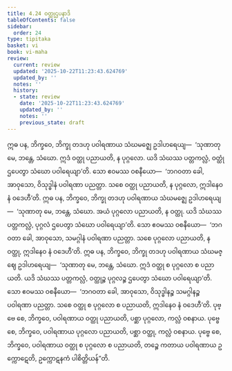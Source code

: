 ```yaml
---
title: 4.24 ဝတ္ထုဌပနာဒိ
tableOfContents: false
sidebar:
  order: 24
type: tipitaka
basket: vi
book: vi-maha
review:
  current: review
  updated: '2025-10-22T11:23:43.624769'
  updated_by: ''
  notes: ''
  history:
  - state: review
    date: '2025-10-22T11:23:43.624769'
    updated_by: ''
    notes: ''
    previous_state: draft
---
```



<ReviewStatus review={frontmatter.review} showDetails={true} />

<HypothesisAnnotation frontmatter={frontmatter} />

<DynamicBreadcrumb />

<Division number="239" book="vi-maha" e="ch" v="3" p="258">

<Paragraph number="1102" book="vi-maha">
ဣဓ ပန, ဘိက္ခဝေ, ဘိက္ခု တဒဟု ပဝါရဏာယ သံဃမဇ္ဈေ ဥဒါဟရေယျ—  ‘သုဏာတု မေ, ဘန္တေ, သံဃော. ဣဒံ ဝတ္ထု ပညာယတိ, န ပုဂ္ဂလော. ယဒိ သံဃဿ ပတ္တကလ္လံ, ဝတ္ထုံ ဌပေတွာ သံဃော ပဝါရေယျာ’တိ. သော ဧဝမဿ ဝစနီယော—  ‘ဘဂဝတာ ခေါ, အာဝုသော, ဝိသုဒ္ဓါနံ ပဝါရဏာ ပညတ္တာ. သစေ ဝတ္ထု ပညာယတိ, န ပုဂ္ဂလော, ဣဒါနေဝ နံ ဝဒေဟီ’တိ.
</Paragraph>

<Paragraph number="1103" book="vi-maha">
ဣဓ ပန, ဘိက္ခဝေ, ဘိက္ခု တဒဟု ပဝါရဏာယ သံဃမဇ္ဈေ ဥဒါဟရေယျ—  ‘သုဏာတု မေ, ဘန္တေ, သံဃော. အယံ ပုဂ္ဂလော ပညာယတိ, န ဝတ္ထု. ယဒိ သံဃဿ ပတ္တကလ္လံ, ပုဂ္ဂလံ ဌပေတွာ သံဃော ပဝါရေယျာ’တိ. သော ဧဝမဿ ဝစနီယော—  ‘ဘဂဝတာ ခေါ, အာဝုသော, သမဂ္ဂါနံ ပဝါရဏာ ပညတ္တာ. သစေ ပုဂ္ဂလော ပညာယတိ, န ဝတ္ထု, ဣဒါနေဝ နံ ဝဒေဟီ’တိ.
</Paragraph>

<Paragraph number="1104" book="vi-maha">
ဣဓ ပန, ဘိက္ခဝေ, ဘိက္ခု တဒဟု ပဝါရဏာယ သံဃမဇ္ဈေ ဥဒါဟရေယျ—  ‘သုဏာတု မေ, ဘန္တေ, သံဃော. ဣဒံ ဝတ္ထု စ ပုဂ္ဂလော စ ပညာယတိ. ယဒိ သံဃဿ ပတ္တကလ္လံ, ဝတ္ထုဉ္စ ပုဂ္ဂလဉ္စ ဌပေတွာ သံဃော ပဝါရေယျာ’တိ. သော ဧဝမဿ ဝစနီယော—  ‘ဘဂဝတာ ခေါ, အာဝုသော, ဝိသုဒ္ဓါနဉ္စ သမဂ္ဂါနဉ္စ ပဝါရဏာ ပညတ္တာ. သစေ ဝတ္ထု စ ပုဂ္ဂလော စ ပညာယတိ, ဣဒါနေဝ နံ ဝဒေဟီ’တိ.
</Paragraph>

<Paragraph number="1105" book="vi-maha">
ပုဗ္ဗေ စေ, ဘိက္ခဝေ, ပဝါရဏာယ ဝတ္ထု ပညာယတိ, ပစ္ဆာ ပုဂ္ဂလော, ကလ္လံ ဝစနာယ. ပုဗ္ဗေ စေ, ဘိက္ခဝေ, ပဝါရဏာယ ပုဂ္ဂလော ပညာယတိ, ပစ္ဆာ ဝတ္ထု, ကလ္လံ ဝစနာယ. ပုဗ္ဗေ စေ, ဘိက္ခဝေ, ပဝါရဏာယ ဝတ္ထု စ ပုဂ္ဂလော စ ပညာယတိ, တဉ္စေ ကတာယ ပဝါရဏာယ ဥက္ကောဋေတိ, ဥက္ကောဋနကံ ပါစိတ္တိယန်”တိ.
</Paragraph>
</Division>